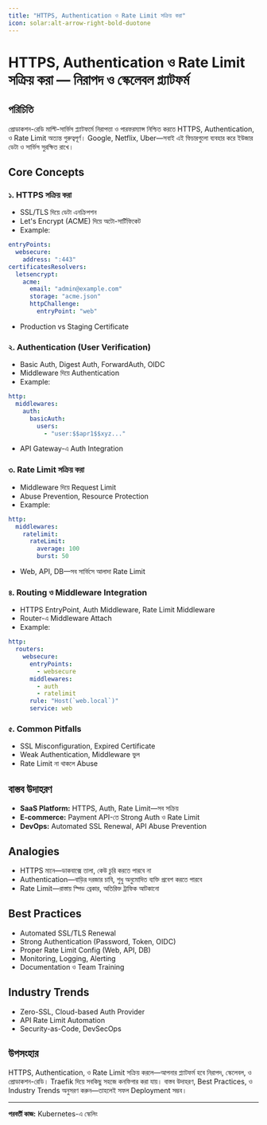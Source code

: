 ```yaml
---
title: "HTTPS, Authentication ও Rate Limit সক্রিয় করা"
icon: solar:alt-arrow-right-bold-duotone
---
```


# HTTPS, Authentication ও Rate Limit সক্রিয় করা — নিরাপদ ও স্কেলেবল প্ল্যাটফর্ম

## পরিচিতি

প্রোডাকশন-রেডি মাল্টি-সার্ভিস প্ল্যাটফর্মে নিরাপত্তা ও পারফরম্যান্স নিশ্চিত করতে HTTPS, Authentication, ও Rate Limit অত্যন্ত গুরুত্বপূর্ণ। Google, Netflix, Uber—সবাই এই ফিচারগুলো ব্যবহার করে ইউজার ডেটা ও সার্ভিস সুরক্ষিত রাখে।

## Core Concepts

### ১. HTTPS সক্রিয় করা
- SSL/TLS দিয়ে ডেটা এনক্রিপশন
- Let's Encrypt (ACME) দিয়ে অটো-সার্টিফিকেট
- Example:
```yaml
entryPoints:
  websecure:
    address: ":443"
certificatesResolvers:
  letsencrypt:
    acme:
      email: "admin@example.com"
      storage: "acme.json"
      httpChallenge:
        entryPoint: "web"
```
- Production vs Staging Certificate

### ২. Authentication (User Verification)
- Basic Auth, Digest Auth, ForwardAuth, OIDC
- Middleware দিয়ে Authentication
- Example:
```yaml
http:
  middlewares:
    auth:
      basicAuth:
        users:
          - "user:$$apr1$$xyz..."
```
- API Gateway-এ Auth Integration

### ৩. Rate Limit সক্রিয় করা
- Middleware দিয়ে Request Limit
- Abuse Prevention, Resource Protection
- Example:
```yaml
http:
  middlewares:
    ratelimit:
      rateLimit:
        average: 100
        burst: 50
```
- Web, API, DB—সব সার্ভিসে আলাদা Rate Limit

### ৪. Routing ও Middleware Integration
- HTTPS EntryPoint, Auth Middleware, Rate Limit Middleware
- Router-এ Middleware Attach
- Example:
```yaml
http:
  routers:
    websecure:
      entryPoints:
        - websecure
      middlewares:
        - auth
        - ratelimit
      rule: "Host(`web.local`)"
      service: web
```

### ৫. Common Pitfalls
- SSL Misconfiguration, Expired Certificate
- Weak Authentication, Middleware ভুল
- Rate Limit না থাকলে Abuse

## বাস্তব উদাহরণ

- **SaaS Platform:** HTTPS, Auth, Rate Limit—সব সক্রিয়
- **E-commerce:** Payment API-তে Strong Auth ও Rate Limit
- **DevOps:** Automated SSL Renewal, API Abuse Prevention

## Analogies

- HTTPS মানে—ডাকবাক্সে তালা, কেউ চুরি করতে পারবে না
- Authentication—বাড়ির দরজার চাবি, শুধু অনুমোদিত ব্যক্তি প্রবেশ করতে পারবে
- Rate Limit—রাস্তায় স্পিড ব্রেকার, অতিরিক্ত ট্রাফিক আটকানো

## Best Practices

- Automated SSL/TLS Renewal
- Strong Authentication (Password, Token, OIDC)
- Proper Rate Limit Config (Web, API, DB)
- Monitoring, Logging, Alerting
- Documentation ও Team Training

## Industry Trends

- Zero-SSL, Cloud-based Auth Provider
- API Rate Limit Automation
- Security-as-Code, DevSecOps

## উপসংহার

HTTPS, Authentication, ও Rate Limit সক্রিয় করলে—আপনার প্ল্যাটফর্ম হবে নিরাপদ, স্কেলেবল, ও প্রোডাকশন-রেডি। Traefik দিয়ে সবকিছু সহজে কনফিগার করা যায়। বাস্তব উদাহরণ, Best Practices, ও Industry Trends অনুসরণ করুন—তাহলেই সফল Deployment সম্ভব।

---

**পরবর্তী কাজ:** Kubernetes-এ স্কেলিং
